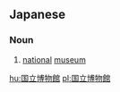 ==Japanese==
{{ja-kanjitab|こく|りつ|はく|ぶつ|かん|yomi=o}}

===Noun===
{{ja-noun|こくりつはくぶつかん}}

# [[national]] [[museum]]

[[hu:国立博物館]]
[[pl:国立博物館]]